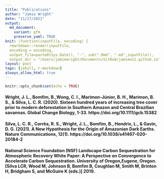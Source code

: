 ```yaml
---
title: "Publications"
author: "Jamie Wright"
date: "11/17/2021" 
output:
  md_document:
    variant: gfm
    preserve_yaml: TRUE
knit: (function(inputFile, encoding) {
  rmarkdown::render(inputFile, 
  encoding = encoding, 
  output_file=paste0(Sys.Date(), "-", sub(".Rmd", ".md",inputFile)), 
  output_dir = "/Users/jamiewright/Documents/GitHub/jamiew12.github.io") })
layout: post
tags: [jekyll, r-markdown]
always_allow_html: true
---
```


```r
knitr::opts_chunk$set(echo = TRUE)
```

#### Wright, J. L., Bomfim, B.,Wong, C. I., Marimon-Júnior, B. H., Marimon, B. S., & Silva, L. C. R. (2020). Sixteen hundred years of increasing tree cover prior to modern deforestation in Southern Amazon and Central Brazilian savannas. Global Change Biology, 1-33. https://doi.org/10.1111/gcb.15382

#### Silva, L. C. R., Corrêa, R. S., Wright, J. L., Bomfim, B., Hendrix, L., & Gavin, D. G. (2021). A New Hypothesis for the Origin of Amazonian Dark Earths. Nature Communications, 12(1). https://doi.org/10.1038/s41467-020-20184-2

#### National Science Foundation (NSF) Landscape Carbon Sequestration for Atmospheric Recovery White Paper: A Perspective on Convergence to Accelerate Carbon Sequestration. University of Oregon,Eugene, Oregon. [Silva LCR, Wood M, Johnson B, Bomfim B, Coughlan M, Smith M, Brinton H, Bridgham S, and McGuire K (eds.)] 2019.
